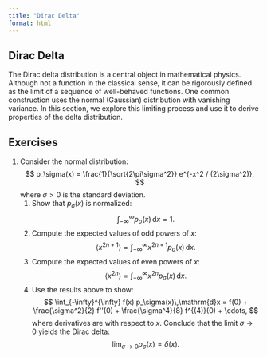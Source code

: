 ```yaml
---
title: "Dirac Delta"
format: html
---
```


## Dirac Delta

The Dirac delta distribution is a central object in mathematical physics. Although not a function in the classical sense, it can be rigorously defined as the limit of a sequence of well-behaved functions. One common construction uses the normal (Gaussian) distribution with vanishing variance. In this section, we explore this limiting process and use it to derive properties of the delta distribution.

## Exercises

1. Consider the normal distribution:
   $$
   p_\sigma(x) = \frac{1}{\sqrt{2\pi\sigma^2}} e^{-x^2 / (2\sigma^2)},
   $$
   where $\sigma > 0$ is the standard deviation.
   1. Show that $p_\sigma(x)$ is normalized:
      $$
      \int_{-\infty}^{\infty} p_\sigma(x)\,\mathrm{d}x = 1.
      $$
   2. Compute the expected values of odd powers of $x$:
      $$
      \left\langle x^{2n+1} \right\rangle = \int_{-\infty}^{\infty} x^{2n+1} p_\sigma(x)\,\mathrm{d}x.
      $$
   3. Compute the expected values of even powers of $x$:
      $$
      \left\langle x^{2n} \right\rangle = \int_{-\infty}^{\infty} x^{2n} p_\sigma(x)\,\mathrm{d}x.
      $$
   4. Use the results above to show:
      $$
      \int_{-\infty}^{\infty} f(x) p_\sigma(x)\,\mathrm{d}x =
      f(0) + \frac{\sigma^2}{2} f''(0) + \frac{\sigma^4}{8} f^{(4)}(0) + \cdots,
      $$
      where derivatives are with respect to $x$. Conclude that the limit $\sigma \to 0$ yields the Dirac delta:
      $$
      \lim_{\sigma \to 0} p_\sigma(x) = \delta(x).
      $$
